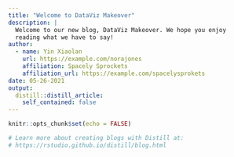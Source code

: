 ```yaml
---
title: "Welcome to DataViz Makeover"
description: |
  Welcome to our new blog, DataViz Makeover. We hope you enjoy 
  reading what we have to say!
author:
  - name: Yin Xiaolan 
    url: https://example.com/norajones
    affiliation: Spacely Sprockets
    affiliation_url: https://example.com/spacelysprokets
date: 05-26-2021
output:
  distill::distill_article:
    self_contained: false
---
```


```r
knitr::opts_chunk$set(echo = FALSE)

# Learn more about creating blogs with Distill at:
# https://rstudio.github.io/distill/blog.html

```



